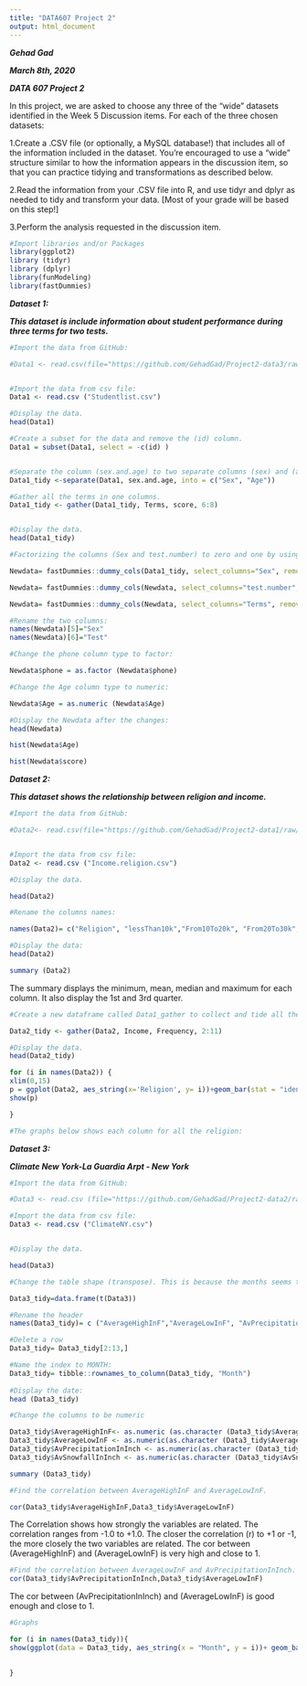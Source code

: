 ---
title: "DATA607 Project 2"
output: html_document
---

***Gehad Gad***

***March 8th, 2020***

***DATA 607 Project 2***

In this project, we are asked to choose any three of the “wide” datasets identified in the Week 5 Discussion items. For each of the three chosen datasets:

1.Create a .CSV file (or optionally, a MySQL database!) that includes all of the information included in the dataset. You’re encouraged to use a “wide” structure similar to how the information appears in the discussion item, so that you can practice tidying and transformations as described below.

2.Read the information from your .CSV file into R, and use tidyr and dplyr as needed to tidy and transform your data. [Most of your grade will be based on this step!]

3.Perform the analysis requested in the discussion item.
 

```{r}
#Import libraries and/or Packages
library(ggplot2)
library (tidyr)
library (dplyr)
library(funModeling)
library(fastDummies)

```


***Dataset 1:***

***This dataset is include information about student performance during three terms for two tests.***


```{r}
#Import the data from GitHub:

#Data1 <- read.csv(file="https://github.com/GehadGad/Project2-data3/raw/master/Studentlist.csv")


#Import the data from csv file:
Data1 <- read.csv ("Studentlist.csv")

#Display the data.
head(Data1)
```


```{r}

#Create a subset for the data and remove the (id) column.
Data1 = subset(Data1, select = -c(id) )


#Separate the column (sex.and.age) to two separate columns (sex) and (age)
Data1_tidy <-separate(Data1, sex.and.age, into = c("Sex", "Age"))

#Gather all the terms in one columns.
Data1_tidy <- gather(Data1_tidy, Terms, score, 6:8)


#Display the data.
head(Data1_tidy)

```

```{r}

#Factorizing the columns (Sex and test.number) to zero and one by using dummy variable:

Newdata= fastDummies::dummy_cols(Data1_tidy, select_columns="Sex", remove_selected_columns = TRUE, remove_first_dummy = TRUE)

Newdata= fastDummies::dummy_cols(Newdata, select_columns="test.number", remove_selected_columns = TRUE, remove_first_dummy = TRUE)

Newdata= fastDummies::dummy_cols(Newdata, select_columns="Terms", remove_selected_columns = TRUE)

#Rename the two columns:
names(Newdata)[5]="Sex"
names(Newdata)[6]="Test"

#Change the phone column type to factor:

Newdata$phone = as.factor (Newdata$phone)

#Change the Age column type to numeric:

Newdata$Age = as.numeric (Newdata$Age)

#Display the Newdata after the changes:
head(Newdata)

```



```{r}

hist(Newdata$Age)

```

```{r}
hist(Newdata$score)
```



***Dataset 2:***

***This dataset shows the relationship between religion and income.***

```{r}
#Import the data from GitHub:

#Data2<- read.csv(file="https://github.com/GehadGad/Project2-data1/raw/master/Income.religion.csv", header = TRUE)


#Import the data from csv file:
Data2 <- read.csv ("Income.religion.csv")

#Display the data.

head(Data2)

```

```{r}
#Rename the columns names:

names(Data2)= c("Religion", "lessThan10k","From10To20k", "From20To30k", "From30To40k", "From40To50k","From50To75k", "From75To100k", "From100To150k", "greaterThan150k", "Refused")

#Display the data:
head(Data2)

```

```{r}
summary (Data2)
```
The summary displays the minimum, mean, median and maximum for each column.
It also display the 1st and 3rd quarter.

```{r}
#Create a new dataframe called Data1_gather to collect and tide all the salaries in one column.

Data2_tidy <- gather(Data2, Income, Frequency, 2:11)

#Display the data.
head(Data2_tidy)

```


```{r Fig1,fig.height=15, fig.width=15}

for (i in names(Data2)) {
xlim(0,15)
p = ggplot(Data2, aes_string(x='Religion', y= i))+geom_bar(stat = "identity")
show(p)

}

#The graphs below shows each column for all the religion:

```



***Dataset 3:***

***Climate New York-La Guardia Arpt - New York***

```{r}
#Import the data from GitHub:

#Data3 <- read.csv (file="https://github.com/GehadGad/Project2-data2/raw/master/Climate%20NY.csv")

#Import the data from csv file:
Data3 <- read.csv ("ClimateNY.csv")


#Display the data.

head(Data3)
```

```{r}
#Change the table shape (transpose). This is because the months seems to be observation, not a feature.

Data3_tidy=data.frame(t(Data3))

#Rename the header
names(Data3_tidy)= c ("AverageHighInF","AverageLowInF", "AvPrecipitationInInch", "AvSnowfallInInch")

#Delete a row
Data3_tidy= Data3_tidy[2:13,]

#Name the index to MONTH:
Data3_tidy= tibble::rownames_to_column(Data3_tidy, "Month")
  
#Display the date:
head (Data3_tidy)
```



```{r}
#Change the columns to be numeric

Data3_tidy$AverageHighInF<- as.numeric (as.character (Data3_tidy$AverageHighInF))
Data3_tidy$AverageLowInF <- as.numeric(as.character (Data3_tidy$AverageLowInF))
Data3_tidy$AvPrecipitationInInch <- as.numeric(as.character (Data3_tidy$AvPrecipitationInInch))
Data3_tidy$AvSnowfallInInch <- as.numeric(as.character (Data3_tidy$AvSnowfallInInch))


```


```{r}
summary (Data3_tidy)
```

```{r}
#Find the correlation between AverageHighInF and AverageLowInF.

cor(Data3_tidy$AverageHighInF,Data3_tidy$AverageLowInF)

```
The Correlation shows how strongly the variables are related. The correlation ranges from -1.0 to +1.0. The closer the correlation (r) to +1 or -1, the more closely the two variables are related. The cor between (AverageHighInF) and (AverageLowInF) is very high and close to 1.


```{r}
#Find the correlation between AverageLowInF and AvPrecipitationInInch.
cor(Data3_tidy$AvPrecipitationInInch,Data3_tidy$AverageLowInF)
```
The cor between (AvPrecipitationInInch) and (AverageLowInF) is good enough and close to 1.

```{r}
#Graphs

for (i in names(Data3_tidy)){
show(ggplot(data = Data3_tidy, aes_string(x = "Month", y = i))+ geom_bar(stat="identity", position="dodge") + ggtitle("Climate change by Month") + ylab(i))

  
}


```



